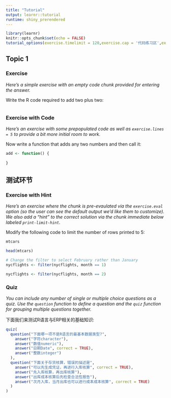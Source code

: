 ```yaml
---
title: "Tutorial"
output: learnr::tutorial
runtime: shiny_prerendered
---
```


```r
library(learnr)
knitr::opts_chunk$set(echo = FALSE)
tutorial_options(exercise.timelimit = 120,exercise.cap = '代码练习区',exercise.startover = TRUE)
```


## Topic 1

### Exercise 

*Here's a simple exercise with an empty code chunk provided for entering the answer.*

Write the R code required to add two plus two:

```r

```

### Exercise with Code

*Here's an exercise with some prepopulated code as well as `exercise.lines = 5` to provide a bit more initial room to work.*

Now write a function that adds any two numbers and then call it:

```r
add <- function() {
  
}
```

## 测试环节

### Exercise with Hint

*Here's an exercise where the chunk is pre-evaulated via the `exercise.eval` option (so the user can see the default output we'd like them to customize). We also add a "hint" to the correct solution via the chunk immediate below labeled `print-limit-hint`.*

Modify the following code to limit the number of rows printed to 5:

```r
mtcars
```

```r
head(mtcars)
```

```r
# Change the filter to select February rather than January
nycflights <- filter(nycflights, month == 1)
```

```r
nycflights <- filter(nycflights, month == 2)
```

### Quiz

*You can include any number of single or multiple choice questions as a quiz. Use the `question` function to define a question and the `quiz` function for grouping multiple questions together.*

下面我们来测试R语言与ERP相关的基础知识:

```r
quiz(
  question("下面哪一项不是R语言的最基本数据类型?",
    answer("字符character"),
    answer("数值numeric"),
    answer("日期Date", correct = TRUE),
    answer("整数integer")
  ),
  question("下面关于存货核算，错误的描述是",
    answer("可以先生成凭证，再进行入库核算", correct = TRUE),
    answer("先入库核算，再出库核算"),
    answer("出库成本核算后先检查合法性报告"),
    answer("次月入库，当月出库也可以进行成本成本核算", correct = TRUE)
  )
)
```

